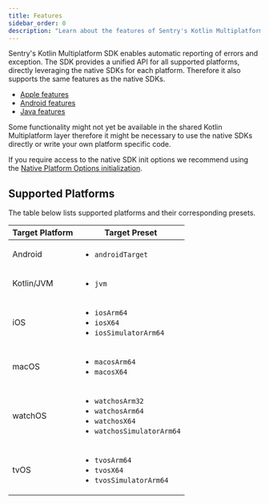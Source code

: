 ```yaml
---
title: Features
sidebar_order: 0
description: "Learn about the features of Sentry's Kotlin Multiplatform SDK."
---
```


Sentry's Kotlin Multiplatform SDK enables automatic reporting of errors and exception.
The SDK provides a unified API for all supported platforms, directly leveraging the native SDKs for each platform.
Therefore it also supports the same features as the native SDKs.

- [Apple features](/platforms/apple/features)
- [Android features](/platforms/android/features)
- [Java features](/platforms/java/features)

<Note>
Some functionality might not yet be available in the shared Kotlin Multiplatform layer therefore it might be necessary to use the native SDKs directly or write your own platform specific code.

If you require access to the native SDK init options we recommend using the [Native Platform Options initialization](/platforms/kotlin-multiplatform/initialization-strategies/#native-platform-options).
</Note>

## Supported Platforms

The table below lists supported platforms and their corresponding presets.

| Target Platform | Target Preset                                                                                                |
| --------------- | ------------------------------------------------------------------------------------------------------------ |
| Android         | <ul><li>`androidTarget`</li></ul>                                                                            |
| Kotlin/JVM      | <ul><li>`jvm`</li></ul>                                                                                      |
| iOS             | <ul><li>`iosArm64`</li><li>`iosX64`</li><li>`iosSimulatorArm64`</li></ul>                                    |
| macOS           | <ul><li>`macosArm64`</li><li>`macosX64`</li></ul>                                                            |
| watchOS         | <ul><li>`watchosArm32`</li><li>`watchosArm64`</li><li>`watchosX64`</li><li>`watchosSimulatorArm64`</li></ul> |
| tvOS            | <ul><li>`tvosArm64`</li><li>`tvosX64`</li><li>`tvosSimulatorArm64`</li></ul>                                 |
